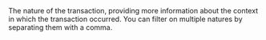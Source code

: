   

  
<ParamField body="Nature" type="string" >     
The nature of the transaction, providing more information about the context in which the transaction occurred. You can filter on multiple natures by separating them with a comma.   

<Expandable title="properties">  

</Expandable> 
</ParamField>